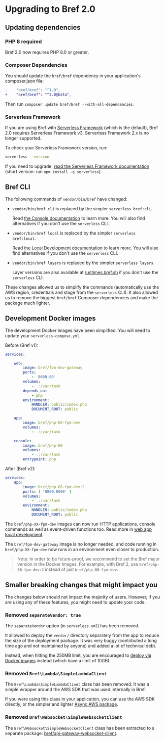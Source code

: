 
# Upgrading to Bref 2.0

## Updating dependencies

### PHP 8 required

Bref 2.0 now requires PHP 8.0 or greater.

### Composer Dependencies

You should update the `bref/bref` dependency in your application's composer.json file:

```diff
-    "bref/bref": "^1.0",
+    "bref/bref": "^2.0@beta",
```

Then run `composer update bref/bref --with-all-dependencies`.

### Serverless Framework

If you are using Bref with [Serverless Framework](https://www.serverless.com/framework) (which is the default), Bref 2.0 requires Serverless Framework v3. Serverless Framework 2.x is no longer supported.

To check your Serverless Framework version, run:

```bash
serverless --version
```

If you need to upgrade, [read the Serverless Framework documentation](https://www.serverless.com/framework/docs/getting-started#upgrade) (short version: run `npm install -g serverless`).

## Bref CLI

The following commands of `vendor/bin/bref` have changed:

- `vendor/bin/bref cli` is replaced by the simpler `serverless bref:cli`.

  Read [the Console documentation](../runtimes/console.mdx#usage) to learn more. You will also find alternatives if you don't use the `serverless` CLI.

- `vendor/bin/bref local` is replaced by the simpler `serverless bref:local`.

  Read [the Local Development documentation](../function/local-development.mdx) to learn more. You will also find alternatives if you don't use the `serverless` CLI.

- `vendor/bin/bref layers` is replaced by the simpler `serverless layers`.

  Layer versions are also available at [runtimes.bref.sh](https://runtimes.bref.sh/) if you don't use the `serverless` CLI.

These changes allowed us to simplify the commands (automatically use the AWS region, credentials and stage from the `serverless` CLI). It also allowed us to remove the biggest `bref/bref` Composer dependencies and make the package much lighter.

## Development Docker images

The development Docker images have been simplified. You will need to update your `serverless-compose.yml`.

Before (Bref v1):

```yaml
services:

    web:
        image: bref/fpm-dev-gateway
        ports:
            - '8000:80'
        volumes:
            - .:/var/task
        depends_on:
            - php
        environment:
            HANDLER: public/index.php
            DOCUMENT_ROOT: public

    app:
        image: bref/php-80-fpm-dev
        volumes:
            - .:/var/task

    console:
        image: bref/php-80
        volumes:
            - .:/var/task
        entrypoint: php
```

After (Bref v2):

```yaml
services:
    app:
        image: bref/php-80-fpm-dev:2
        ports: [ '8000:8000' ]
        volumes:
            - .:/var/task
        environment:
            HANDLER: public/index.php
            DOCUMENT_ROOT: public
```

The `bref/php-XX-fpm-dev` images can now run HTTP applications, console commands as well as event-driven functions too. Read more in [web app local development](../web-apps/local-development.md).

The `bref/fpm-dev-gateway` image is no longer needed, and code running in `bref/php-XX-fpm-dev` now runs in an environment even closer to production.

> Note: In order to be future-proof, we recommend to set the Bref major version in the Docker images. For example, with Bref 2, use `bref/php-80-fpm-dev:2` instead of just `bref/php-80-fpm-dev`.

## Smaller breaking changes that might impact you

The changes below should not impact the majority of users. However, if you are using any of these features, you might need to update your code.

### Removed `separateVendor: true`

The `separateVendor` option (in `serverless.yml`) has been removed.

It allowed to deploy the `vendor/` directory separately from the app to reduce the size of the deployment package. It was very buggy (contributed a long time ago and not maintained by anyone) and added a lot of technical debt.

Instead, when hitting the 250MB limit, you are encouraged to [deploy via Docker images](https://bref.sh/docs/web-apps/docker.html) instead (which have a limit of 10GB).

### Removed `Bref\Lambda\SimpleLambdaClient`

The `Bref\Lambda\SimpleLambdaClient` class has been removed. It was a simple wrapper around the AWS SDK that was used internally in Bref.

If you were using this class in your application, you can use the AWS SDK directly, or the simpler and lighter [Async AWS package](https://async-aws.com/clients/lambda.html).

### Removed `Bref\Websocket\SimpleWebsocketClient`

The `Bref\Websocket\SimpleWebsocketClient` class has been extracted to a separate package: [bref/api-gateway-websocket-client](https://github.com/brefphp/api-gateway-websocket-client).
